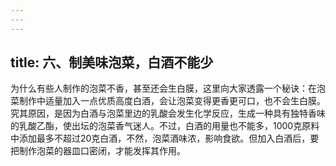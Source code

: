 ```yaml
---
---
---
```

title: 六、制美味泡菜，白酒不能少
---




为什么有些人制作的泡菜不香，甚至还会生白膜，这里向大家透露一个秘诀：在泡菜制作中适量加入一点优质高度白酒，会让泡菜变得更香更可口，也不会生白膜。究其原因，是因为白酒与泡菜里边的乳酸会发生化学反应，生成一种具有独特香味的乳酸乙酯，使出坛的泡菜香气迷人。不过，白酒的用量也不能多，1000克原料中添加最多不超过20克白酒，不然，泡菜酒味浓，影响食欲。但加入白酒后，要把制作泡菜的器皿口密闭，才能发挥其作用。